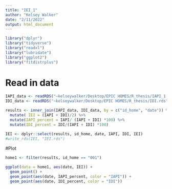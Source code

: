 ```yaml
---
title: "IEI_1"
author: "Kelsey Walker"
date: "2/11/2022"
output: html_document
---
```

```r
library("dplyr")
library("tidyverse")
library("readxl")
library("lubridate")
library("ggplot2")
library("fitdistrplus")
```

# Read in data
```r
IAPI_data <- readRDS("~kelseywalker/Desktop/EPIC HOMES/R_thesis/IAPI_1.rds") 
IDI_data <- readRDS("~kelseywalker/Desktop/EPIC HOMES/R_thesis/IDI.rds") 

```

```r
results <- inner_join(IAPI_data, IDI_data, by = c("id_home", "date")) %>%
  mutate( IEI = (IAPI + IDI)/2) %>%
  mutate(IAPI_percent = IAPI/ (IAPI + IDI) *100) %>%
  mutate(IDI_percent = IDI/(IAPI + IDI) *100)

IEI <- dplyr::select(results, id_home, date, IAPI, IDI, IEI)
#write_rds(IEI, "IEI.rds")
```

#Plot
```r
home1 <- filter(results, id_home == "001")

ggplot(data = home1, aes(date, IEI)) + 
  geom_point() +
  geom_point(aes(date, IAPI_percent, color = "IAPI")) + 
  geom_point(aes(date, IDI_percent, color = "IDI"))


```


